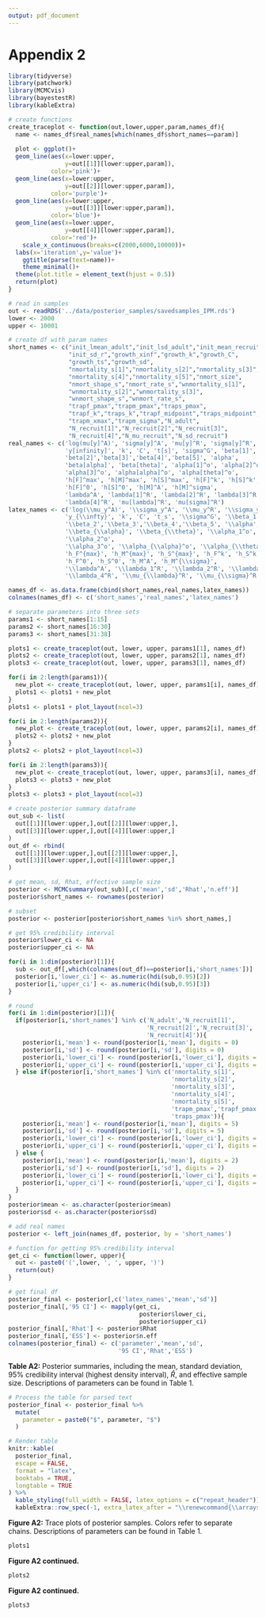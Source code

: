 ---
output: pdf_document
---

# Appendix 2

```{r, echo = FALSE, results = 'hide', message = FALSE, warning=FALSE}
library(tidyverse)
library(patchwork)
library(MCMCvis)
library(bayestestR)
library(kableExtra)
```

```{r, echo = FALSE, results = 'hide'}
# create functions
create_traceplot <- function(out,lower,upper,param,names_df){
  name <- names_df$real_names[which(names_df$short_names==param)]
  
  plot <- ggplot()+
  geom_line(aes(x=lower:upper,
                y=out[[1]][lower:upper,param]),
            color='pink')+
  geom_line(aes(x=lower:upper,
                y=out[[2]][lower:upper,param]),
            color='purple')+
  geom_line(aes(x=lower:upper,
                y=out[[3]][lower:upper,param]),
            color='blue')+
  geom_line(aes(x=lower:upper,
                y=out[[4]][lower:upper,param]),
            color='red')+
    scale_x_continuous(breaks=c(2000,6000,10000))+
  labs(x='iteration',y='value')+
    ggtitle(parse(text=name))+
    theme_minimal()+
  theme(plot.title = element_text(hjust = 0.5))
  return(plot)
}
```

```{r, echo = FALSE, results = 'hide'}
# read in samples
out <- readRDS('../data/posterior_samples/savedsamples_IPM.rds')
lower <- 2000
upper <- 10001
```

```{r, echo = FALSE, results = 'hide'}
# create df with param names
short_names <- c("init_lmean_adult","init_lsd_adult","init_mean_recruit",
                 "init_sd_r","growth_xinf","growth_k","growth_C",
                 "growth_ts","growth_sd",
                 "nmortality_s[1]","nmortality_s[2]","nmortality_s[3]",
                 "nmortality_s[4]","nmortality_s[5]","nmort_size",
                 "nmort_shape_s","nmort_rate_s","wnmortality_s[1]",
                 "wnmortality_s[2]","wnmortality_s[3]",
                 "wnmort_shape_s","wnmort_rate_s",
                 "trapf_pmax","trapm_pmax","traps_pmax",
                 "trapf_k","traps_k","trapf_midpoint","traps_midpoint",
                 "trapm_xmax","trapm_sigma","N_adult",
                 "N_recruit[1]","N_recruit[2]","N_recruit[3]",
                 "N_recruit[4]","N_mu_recruit","N_sd_recruit")
real_names <- c('log(mu[y]^A)', 'sigma[y]^A', 'mu[y]^R', 'sigma[y]^R',
                'y[infinity]', 'k', 'C', 't[s]', 'sigma^G', 'beta[1]',
                'beta[2]','beta[3]','beta[4]','beta[5]', 'alpha',
                'beta[alpha]', 'beta[theta]', 'alpha[1]^o', 'alpha[2]^o',
                'alpha[3]^o', 'alpha[alpha]^o', 'alpha[theta]^o',
                'h[F]^max', 'h[M]^max', 'h[S]^max', 'h[F]^k', 'h[S]^k',
                'h[F]^0', 'h[S]^0', 'h[M]^A', 'h[M]^sigma',
                'lambda^A', 'lambda[1]^R', 'lambda[2]^R', 'lambda[3]^R',
                'lambda[4]^R', 'mu[lambda]^R', 'mu[sigma]^R')
latex_names <- c('log(\\mu_y^A)', '\\sigma_y^A', '\\mu_y^R', '\\sigma_y^R',
                'y_{\\infty}', 'k', 'C', 't_s', '\\sigma^G', '\\beta_1',
                '\\beta_2','\\beta_3','\\beta_4','\\beta_5', '\\alpha',
                '\\beta_{\\alpha}', '\\beta_{\\theta}', '\\alpha_1^o', 
                '\\alpha_2^o',
                '\\alpha_3^o', '\\alpha_{\\alpha}^o', '\\alpha_{\\theta}^o',
                'h_F^{max}', 'h_M^{max}', 'h_S^{max}', 'h_F^k', 'h_S^k',
                'h_F^0', 'h_S^0', 'h_M^A', 'h_M^{\\sigma}',
                '\\lambda^A', '\\lambda_1^R', '\\lambda_2^R', '\\lambda_3^R',
                '\\lambda_4^R', '\\mu_{\\lambda}^R', '\\mu_{\\sigma}^R')

names_df <- as.data.frame(cbind(short_names,real_names,latex_names))
colnames(names_df) <- c('short_names','real_names','latex_names')

```

```{r, echo = FALSE, results = 'hide'}
# separate parameters into three sets
params1 <- short_names[1:15]
params2 <- short_names[16:30]
params3 <- short_names[31:38]

plots1 <- create_traceplot(out, lower, upper, params1[1], names_df)
plots2 <- create_traceplot(out, lower, upper, params2[1], names_df)
plots3 <- create_traceplot(out, lower, upper, params3[1], names_df)

for(i in 2:length(params1)){
  new_plot <- create_traceplot(out, lower, upper, params1[i], names_df)
  plots1 <- plots1 + new_plot
}
plots1 <- plots1 + plot_layout(ncol=3)

for(i in 2:length(params2)){
  new_plot <- create_traceplot(out, lower, upper, params2[i], names_df)
  plots2 <- plots2 + new_plot
}
plots2 <- plots2 + plot_layout(ncol=3)

for(i in 2:length(params3)){
  new_plot <- create_traceplot(out, lower, upper, params3[i], names_df)
  plots3 <- plots3 + new_plot
}
plots3 <- plots3 + plot_layout(ncol=3)
```

```{r, echo=FALSE}
# create posterior summary dataframe
out_sub <- list(
  out[[1]][lower:upper,],out[[2]][lower:upper,],
  out[[3]][lower:upper,],out[[4]][lower:upper,]
)
out_df <- rbind(
  out[[1]][lower:upper,],out[[2]][lower:upper,],
  out[[3]][lower:upper,],out[[4]][lower:upper,]
)

# get mean, sd, Rhat, effective sample size
posterior <- MCMCsummary(out_sub)[,c('mean','sd','Rhat','n.eff')]
posterior$short_names <- rownames(posterior)

# subset
posterior <- posterior[posterior$short_names %in% short_names,]

# get 95% credibility interval
posterior$lower_ci <- NA
posterior$upper_ci <- NA

for(i in 1:dim(posterior)[1]){
  sub <- out_df[,which(colnames(out_df)==posterior[i,'short_names'])]
  posterior[i,'lower_ci'] <- as.numeric(hdi(sub,0.95)[2])
  posterior[i,'upper_ci'] <- as.numeric(hdi(sub,0.95)[3])
}

# round
for(i in 1:dim(posterior)[1]){
  if(posterior[i,'short_names'] %in% c('N_adult','N_recruit[1]',
                                       'N_recruit[2]','N_recruit[3]',
                                       'N_recruit[4]')){
    posterior[i,'mean'] <- round(posterior[i,'mean'], digits = 0)
    posterior[i,'sd'] <- round(posterior[i,'sd'], digits = 0)
    posterior[i,'lower_ci'] <- round(posterior[i,'lower_ci'], digits = 0)
    posterior[i,'upper_ci'] <- round(posterior[i,'upper_ci'], digits = 0)
  } else if(posterior[i,'short_names'] %in% c('nmortality_s[1]',
                                              'nmortality_s[2]',
                                              'nmortality_s[3]',
                                              'nmortality_s[4]',
                                              'nmortality_s[5]',
                                              'trapm_pmax','trapf_pmax',
                                              'traps_pmax')){
    posterior[i,'mean'] <- round(posterior[i,'mean'], digits = 5)
    posterior[i,'sd'] <- round(posterior[i,'sd'], digits = 5)
    posterior[i,'lower_ci'] <- round(posterior[i,'lower_ci'], digits = 5)
    posterior[i,'upper_ci'] <- round(posterior[i,'upper_ci'], digits = 5)
  } else {
    posterior[i,'mean'] <- round(posterior[i,'mean'], digits = 2)
    posterior[i,'sd'] <- round(posterior[i,'sd'], digits = 2)
    posterior[i,'lower_ci'] <- round(posterior[i,'lower_ci'], digits = 2)
    posterior[i,'upper_ci'] <- round(posterior[i,'upper_ci'], digits = 2)
  }
}
posterior$mean <- as.character(posterior$mean)
posterior$sd <- as.character(posterior$sd)

# add real names
posterior <- left_join(names_df, posterior, by = 'short_names')

# function for getting 95% credibility interval 
get_ci <- function(lower, upper){
  out <- paste0('(',lower, ', ', upper, ')')
  return(out)
}

# get final df
posterior_final <- posterior[,c('latex_names','mean','sd')]
posterior_final[,'95 CI'] <- mapply(get_ci, 
                                     posterior$lower_ci, 
                                     posterior$upper_ci)
posterior_final[,'Rhat'] <- posterior$Rhat
posterior_final[,'ESS'] <- posterior$n.eff
colnames(posterior_final) <- c('parameter','mean','sd',
                               '95 CI','Rhat','ESS')

```

**Table A2:** Posterior summaries, including the mean, standard deviation, 95% credibility interval (highest density interval), $\hat{R}$, and effective sample size. Descriptions of parameters can be found in Table 1.

```{r, echo=FALSE}
# Process the table for parsed text
posterior_final <- posterior_final %>%
  mutate(
    parameter = paste0("$", parameter, "$")
  )

# Render table
knitr::kable(
  posterior_final,
  escape = FALSE,
  format = "latex",
  booktabs = TRUE,
  longtable = TRUE
) %>%
  kable_styling(full_width = FALSE, latex_options = c("repeat_header")) %>%
  kableExtra::row_spec(-1, extra_latex_after = "\\renewcommand{\\arraystretch}{2}")
```

\newpage


**Figure A2:** Trace plots of posterior samples. Colors refer to separate chains. Descriptions of parameters can be found in Table 1.

```{r, echo=FALSE, fig.height=8.5}
plots1
```

\newpage

**Figure A2 continued.**

```{r, echo=FALSE, fig.height=8.5}
plots2
```

\newpage

**Figure A2 continued.**

```{r, echo=FALSE, fig.height=5.1}
plots3
```

